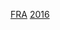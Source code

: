 {{National squad
 | name        = 2016年歐洲國家盃法國參賽名單
 | bg          = #002395
 | fg          = white
 | bordercolor = #ED2939
 | country     = 法國
 | comp link   = 2016年歐洲足球錦標賽
 | comp        = 2016年-{zh-hans:欧洲足球锦标赛;zh-hk:歐洲國家盃;zh-tw:歐洲足球錦標賽;}-（亞軍）
 | p1          = [[雨果·洛里斯|洛里斯]] [[File:Captain sports.svg|10px|link=隊長 (足球)|alt=队长]]
 | p2          = [[克里斯托夫·雅萊|-{zh-hans:雅莱;zh-hk:查歷特;zh-hant:雅萊;}-]] 
 | p3          = [[帕特里斯·埃夫拉|-{zh-hans:埃弗拉;zh-hk:艾夫拿;zh-tw:埃弗拉;}-]] 
 | p4          = [[阿迪尔·拉米|拉米]]
 | p5          = [[尼高路·簡迪|-{zh-hans:坎特; zh-hk:簡迪; zh-tw:康德;}-]] 
 | p6          = [[约翰·卡巴耶|-{zh-hans:卡巴耶; zh-hk:卡比耶;zh-tw:卡巴耶}-]]
 | p7          = [[安东尼·格里兹曼|-{zh-hans:格里兹曼; zh-tw:格列兹曼; zh-hk:基沙文;}-]]
 | p8          = [[迪米特里·帕耶特|-{zh-hans:帕耶特; zh-hk:皮耶; zh-tw:帕耶特;}-]] 
 | p9          = [[奥利弗·吉鲁|-{zh-cn:吉鲁;zh-hk:基奧特;zh-tw:吉魯;}-]] 
 | p10         = [[安德雷-皮埃爾·吉尼亞克|-{zh-hans:吉尼亚克; zh-hk:基格納;zh-tw:吉尼亞克}-]]
 | p11         = [[安東尼·馬斯亞|-{zh-hans:马夏尔;zh-hk:馬斯亞;zh-tw:馬夏爾}-]]
 | p12         = [[摩根·舒尼達連|-{zh-hans:施内德林;zh-hk:舒尼達連;zh-tw:施奈德林;}-]]
 | p13         = [[伊利亞金·文加拉|-{zh-cn:曼加拉;zh-hk:文加拉;zh-tw:曼加拉;}-]] 
 | p14         = [[布莱瑟·马图伊迪|-{zh-hans:马图伊迪;zh-hk:馬度迪;zh-tw:馬圖伊迪}-]]
 | p15         = [[保罗·博格巴|-{zh-hans:博格巴; zh-hk:普巴;zh-tw:博格巴;}-]] 
 | p16         = [[史蒂夫·曼丹達|-{zh-hans:曼丹达;zh-hk:文丹達;zh-tw:曼丹達;}-]] 
 | p17         = [[盧卡斯·迪尼|迪涅]] 
 | p18         = [[穆沙·施素高|-{zh-cn:西索科;zh-hk:施素高;zh-tw:M·西索科}-]] 
 | p19         = [[巴卡雷·萨尼亚|-{zh-hans:萨尼亚;zh-hk:沙格拿;zh-tw:薩尼亞;}-]] 
 | p20         = [[金斯利·科芒|-{zh-hans:科曼;zh-hk:高文;zh-tw:科芒;}-]]  
 | p21         = [[羅倫·哥斯尼|-{zh-hans:科斯切尔尼; zh-hant:科斯切爾尼; zh-hk:高斯尼;zh-tw:科斯切爾尼;}-]] 
 | p22         = [[森姆·烏迪迪|-{zh-hans:乌姆蒂蒂;zh-hk:烏迪迪;zh-tw:烏姆蒂蒂}-]]
 | p23         = [[伯努瓦·科斯蒂尔|-{zh-hans:科斯蒂尔;zh-hk:哥斯迪;zh-hant:科斯迪爾;zh-tw:柯斯蒂爾}-]]
 | coach       = [[迪迪埃·德尚|-{zh-hans:德尚;zh-hk:迪甘斯;zh-tw:德尚;}-]]
}}<noinclude>
[[Category:2016年欧洲足球锦标赛参赛名单模板|FRA]]
[[Category:法国国家足球队模板|2016]]
</noinclude>